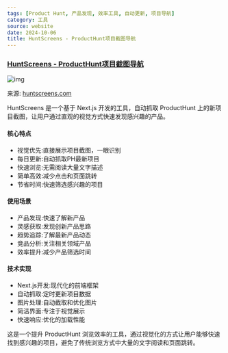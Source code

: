 ```yaml
---
tags: [Product Hunt, 产品发现, 效率工具, 自动更新, 项目导航]
category: 工具
source: website
date: 2024-10-06
title: HuntScreens - ProductHunt项目截图导航
---
```


### [HuntScreens - ProductHunt项目截图导航](https://huntscreens.com/zh)

![img](https://img.mengpeng.tech/i/2024/12/05/67514109c3848.webp)

来源: [huntscreens.com](https://huntscreens.com/zh)

HuntScreens 是一个基于 Next.js 开发的工具，自动抓取 ProductHunt 上的新项目截图，让用户通过直观的视觉方式快速发现感兴趣的产品。

#### 核心特点
- 视觉优先:直接展示项目截图，一眼识别
- 每日更新:自动抓取PH最新项目
- 快速浏览:无需阅读大量文字描述
- 简单高效:减少点击和页面跳转
- 节省时间:快速筛选感兴趣的项目

#### 使用场景
- 产品发现:快速了解新产品
- 灵感获取:发现创新产品思路
- 趋势追踪:了解最新产品动态
- 竞品分析:关注相关领域产品
- 效率提升:减少产品筛选时间

#### 技术实现
- Next.js开发:现代化的前端框架
- 自动抓取:定时更新项目数据
- 图片处理:自动截取和优化图片
- 简洁界面:专注于视觉展示
- 快速响应:优化的加载性能

这是一个提升 ProductHunt 浏览效率的工具，通过视觉化的方式让用户能够快速找到感兴趣的项目，避免了传统浏览方式中大量的文字阅读和页面跳转。